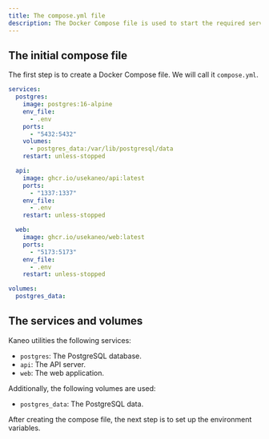 ```yaml
---
title: The compose.yml file
description: The Docker Compose file is used to start the required services.
---
```


## The initial compose file

The first step is to create a Docker Compose file. We will call it `compose.yml`.

```yml
services:
  postgres:
    image: postgres:16-alpine
    env_file:
      - .env
    ports:
      - "5432:5432"
    volumes:
      - postgres_data:/var/lib/postgresql/data
    restart: unless-stopped

  api:
    image: ghcr.io/usekaneo/api:latest
    ports:
      - "1337:1337"
    env_file:
      - .env
    restart: unless-stopped

  web:
    image: ghcr.io/usekaneo/web:latest
    ports:
      - "5173:5173"
    env_file:
      - .env
    restart: unless-stopped

volumes:
  postgres_data:
```

## The services and volumes

Kaneo utilities the following services:

- `postgres`: The PostgreSQL database.
- `api`: The API server.
- `web`: The web application.

Additionally, the following volumes are used:

- `postgres_data`: The PostgreSQL data.

After creating the compose file, the next step is to set up the environment variables.